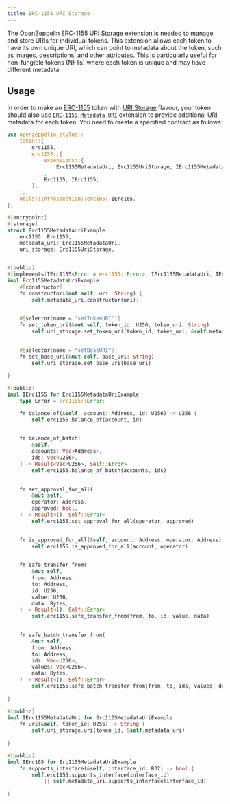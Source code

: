 ```yaml
---
title: ERC-1155 URI Storage
---
```


The OpenZeppelin [ERC-1155](erc1155.mdx) URI Storage extension is needed to manage and store URIs for individual tokens. This extension allows each token to have its own unique URI,
which can point to metadata about the token, such as images, descriptions, and other attributes.
This is particularly useful for non-fungible tokens (NFTs) where each token is unique and may have different metadata.

## Usage

In order to make an [ERC-1155](erc1155.mdx) token with [URI Storage](https://docs.rs/openzeppelin-stylus/0.3.0-alpha.1/openzeppelin_stylus/token/erc1155/extensions/uri_storage/index.html) flavour,
your token should also use [`ERC-1155 Metadata URI`](https://docs.rs/openzeppelin-stylus/0.3.0-alpha.1/openzeppelin_stylus/token/erc1155/extensions/metadata_uri/index.html) extension to provide additional URI metadata for each token.
You need to create a specified contract as follows:

```rust
use openzeppelin_stylus::
    token::{
        erc1155,
        erc1155::{
            extensions::{
                Erc1155MetadataUri, Erc1155UriStorage, IErc1155MetadataUri,
            ,
            Erc1155, IErc1155,
        },
    },
    utils::introspection::erc165::IErc165,
};

#[entrypoint]
#[storage]
struct Erc1155MetadataUriExample 
    erc1155: Erc1155,
    metadata_uri: Erc1155MetadataUri,
    uri_storage: Erc1155UriStorage,


#[public]
#[implements(IErc1155<Error = erc1155::Error>, IErc1155MetadataUri, IErc165)]
impl Erc1155MetadataUriExample 
    #[constructor]
    fn constructor(&mut self, uri: String) {
        self.metadata_uri.constructor(uri);
    

    #[selector(name = "setTokenURI")]
    fn set_token_uri(&mut self, token_id: U256, token_uri: String) 
        self.uri_storage.set_token_uri(token_id, token_uri, &self.metadata_uri)
    

    #[selector(name = "setBaseURI")]
    fn set_base_uri(&mut self, base_uri: String) 
        self.uri_storage.set_base_uri(base_uri)
    
}

#[public]
impl IErc1155 for Erc1155MetadataUriExample 
    type Error = erc1155::Error;

    fn balance_of(&self, account: Address, id: U256) -> U256 {
        self.erc1155.balance_of(account, id)
    

    fn balance_of_batch(
        &self,
        accounts: Vec<Address>,
        ids: Vec<U256>,
    ) -> Result<Vec<U256>, Self::Error> 
        self.erc1155.balance_of_batch(accounts, ids)
    

    fn set_approval_for_all(
        &mut self,
        operator: Address,
        approved: bool,
    ) -> Result<(), Self::Error> 
        self.erc1155.set_approval_for_all(operator, approved)
    

    fn is_approved_for_all(&self, account: Address, operator: Address) -> bool 
        self.erc1155.is_approved_for_all(account, operator)
    

    fn safe_transfer_from(
        &mut self,
        from: Address,
        to: Address,
        id: U256,
        value: U256,
        data: Bytes,
    ) -> Result<(), Self::Error> 
        self.erc1155.safe_transfer_from(from, to, id, value, data)
    

    fn safe_batch_transfer_from(
        &mut self,
        from: Address,
        to: Address,
        ids: Vec<U256>,
        values: Vec<U256>,
        data: Bytes,
    ) -> Result<(), Self::Error> 
        self.erc1155.safe_batch_transfer_from(from, to, ids, values, data)
    
}

#[public]
impl IErc1155MetadataUri for Erc1155MetadataUriExample 
    fn uri(&self, token_id: U256) -> String {
        self.uri_storage.uri(token_id, &self.metadata_uri)
    
}

#[public]
impl IErc165 for Erc1155MetadataUriExample 
    fn supports_interface(&self, interface_id: B32) -> bool {
        self.erc1155.supports_interface(interface_id)
            || self.metadata_uri.supports_interface(interface_id)
    
}
```
